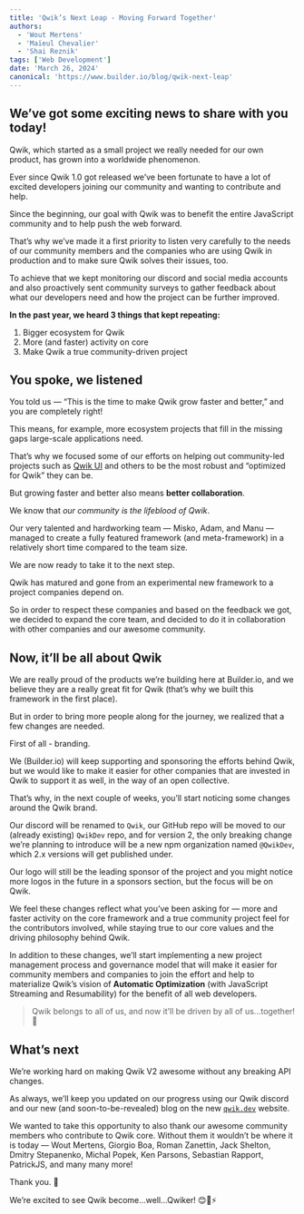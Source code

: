 ```yaml
---
title: 'Qwik’s Next Leap - Moving Forward Together'
authors:
  - 'Wout Mertens'
  - 'Maïeul Chevalier'
  - 'Shai Reznik'
tags: ['Web Development']
date: 'March 26, 2024'
canonical: 'https://www.builder.io/blog/qwik-next-leap'
---
```



<ArticleBlock>

## We’ve got some exciting news to share with you today!

Qwik, which started as a small project we really needed for our own product, has grown into a worldwide phenomenon.

Ever since Qwik 1.0 got released we’ve been fortunate to have a lot of excited developers joining our community and wanting to contribute and help.

Since the beginning, our goal with Qwik was to benefit the entire JavaScript community and to help push the web forward.

That’s why we’ve made it a first priority to listen very carefully to the needs of our community members and the companies who are using Qwik in production and to make sure Qwik solves their issues, too.

To achieve that we kept monitoring our discord and social media accounts and also proactively sent community surveys to gather feedback about what our developers need and how the project can be further improved.

**In the past year, we heard 3 things that kept repeating:**

1.  Bigger ecosystem for Qwik
2.  More (and faster) activity on core
3.  Make Qwik a true community-driven project

## **You spoke, we listened**

You told us — “This is the time to make Qwik grow faster and better,” and you are completely right!

This means, for example, more ecosystem projects that fill in the missing gaps large-scale applications need.

That’s why we focused some of our efforts on helping out community-led projects such as [Qwik UI](https://qwikui.com/) and others to be the most robust and “optimized for Qwik” they can be.

But growing faster and better also means **better collaboration**.

We know that *our community is the lifeblood of Qwik*.

Our very talented and hardworking team — Misko, Adam, and Manu — managed to create a fully featured framework (and meta-framework) in a relatively short time compared to the team size.

We are now ready to take it to the next step.

Qwik has matured and gone from an experimental new framework to a project companies depend on.

So in order to respect these companies and based on the feedback we got, we decided to expand the core team, and decided to do it in collaboration with other companies and our awesome community.

## **Now, it’ll be all about Qwik**

We are really proud of the products we’re building here at Builder.io, and we believe they are a really great fit for Qwik (that’s why we built this framework in the first place).

But in order to bring more people along for the journey, we realized that a few changes are needed.

First of all - branding.

We (Builder.io) will keep supporting and sponsoring the efforts behind Qwik, but we would like to make it easier for other companies that are invested in Qwik to support it as well, in the way of an open collective.

That’s why, in the next couple of weeks, you’ll start noticing some changes around the Qwik brand.

Our discord will be renamed to `Qwik`, our GitHub repo will be moved to our (already existing) `QwikDev` repo, and for version 2, the only breaking change we’re planning to introduce will be a new npm organization named `@QwikDev`, which 2.x versions will get published under.

Our logo will still be the leading sponsor of the project and you might notice more logos in the future in a sponsors section, but the focus will be on Qwik.

We feel these changes reflect what you’ve been asking for — more and faster activity on the core framework and a true community project feel for the contributors involved, while staying true to our core values and the driving philosophy behind Qwik.

In addition to these changes, we’ll start implementing a new project management process and governance model that will make it easier for community members and companies to join the effort and help to materialize Qwik’s vision of **Automatic Optimization** (with JavaScript Streaming and Resumability) for the benefit of all web developers.

> Qwik belongs to all of us, and now it’ll be driven by all of us…together! 🙌

## **What’s next**

We’re working hard on making Qwik V2 awesome without any breaking API changes.

As always, we’ll keep you updated on our progress using our Qwik discord and our new (and soon-to-be-revealed) blog on the new [`qwik.dev`](https://qwik.dev/) website.

We wanted to take this opportunity to also thank our awesome community members who contribute to Qwik core. Without them it wouldn’t be where it is today — Wout Mertens, Giorgio Boa, Roman Zanettin, Jack Shelton, Dmitry Stepanenko, Michal Popek, Ken Parsons, Sebastian Rapport, PatrickJS, and many many more!

Thank you. 🙏

We’re excited to see Qwik become…well…Qwiker! 😊💪⚡

</ArticleBlock>